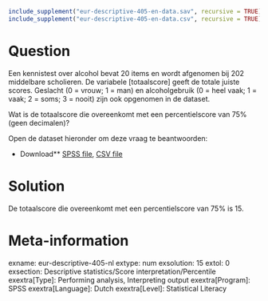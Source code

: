 ```r
include_supplement("eur-descriptive-405-en-data.sav", recursive = TRUE)
include_supplement("eur-descriptive-405-en-data.csv", recursive = TRUE)
```

Question
========
Een kennistest over alcohol bevat 20 items en wordt afgenomen bij 202 middelbare scholieren. De variabele [totaalscore] geeft de totale juiste scores. Geslacht (0 = vrouw; 1 = man) en alcoholgebruik (0 = heel vaak; 1 = vaak; 2 = soms; 3 = nooit) zijn ook opgenomen in de dataset.

Wat is de totaalscore die overeenkomt met een percentielscore van 75% (geen decimalen)?

Open de dataset hieronder om deze vraag te beantwoorden:

* Download** [SPSS file](eur-descriptive-405-en-data.sav), [CSV file](eur-descriptive-405-en-data.csv)


Solution
========
De totaalscore die overeenkomt met een percentielscore van 75% is 15.

Meta-information
================
exname: eur-descriptive-405-nl
extype: num
exsolution: 15
extol: 0
exsection: Descriptive statistics/Score interpretation/Percentile
exextra[Type]: Performing analysis, Interpreting output
exextra[Program]: SPSS
exextra[Language]: Dutch
exextra[Level]: Statistical Literacy

